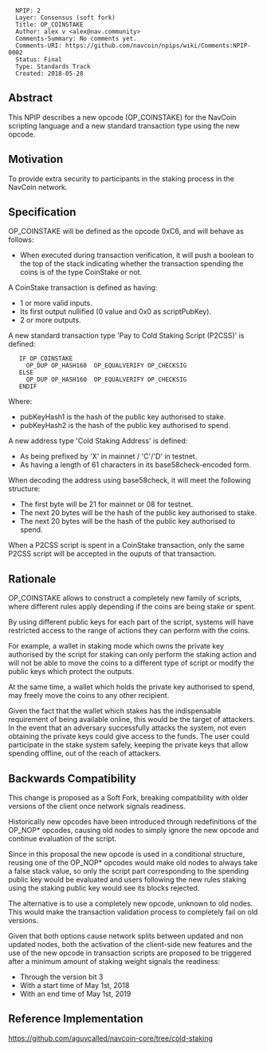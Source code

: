 <pre>
  NPIP: 2
  Layer: Consensus (soft fork)
  Title: OP_COINSTAKE
  Author: alex v <alex@nav.community>
  Comments-Summary: No comments yet.
  Comments-URI: https://github.com/navcoin/npips/wiki/Comments:NPIP-0002
  Status: Final
  Type: Standards Track
  Created: 2018-05-28
</pre>

==Abstract==

This NPIP describes a new opcode (OP_COINSTAKE) for the NavCoin scripting language and a new standard transaction type using the new opcode.

==Motivation==

To provide extra security to participants in the staking process in the NavCoin network.

==Specification==

OP_COINSTAKE will be defined as the opcode 0xC6, and will behave as follows:

* When executed during transaction verification, it will push a boolean to the top of the stack indicating whether the transaction spending the coins is of the type CoinStake or not.

A CoinStake transaction is defined as having:

* 1 or more valid inputs.
* Its first output nullified (0 value and 0x0 as scriptPubKey).
* 2 or more outputs.

A new standard transaction type 'Pay to Cold Staking Script (P2CSS)' is defined:

    IF OP_COINSTAKE
      OP_DUP OP_HASH160 <pubKeyHash1> OP_EQUALVERIFY OP_CHECKSIG
    ELSE
      OP_DUP OP_HASH160 <pubKeyHash2> OP_EQUALVERIFY OP_CHECKSIG
    ENDIF

Where:

* pubKeyHash1 is the hash of the public key authorised to stake.
* pubKeyHash2 is the hash of the public key authorised to spend.

A new address type 'Cold Staking Address' is defined:

* As being prefixed by 'X' in mainnet / 'C'/'D' in testnet.
* As having a length of 61 characters in its base58check-encoded form.

When decoding the address using base58check, it will meet the following structure:

* The first byte will be 21 for mainnet or 08 for testnet.
* The next 20 bytes will be the hash of the public key authorised to stake.
* The next 20 bytes will be the hash of the public key authorised to spend.

When a P2CSS script is spent in a CoinStake transaction, only the same P2CSS script will be accepted in the ouputs of that transaction.

==Rationale==

OP_COINSTAKE allows to construct a completely new family of scripts, where different rules apply depending if the coins are being stake or spent.

By using different public keys for each part of the script, systems will have restricted access to the range of actions they can perform with the coins.

For example, a wallet in staking mode which owns the private key authorised by the script for staking can only perform the staking action and will not be able to move the coins to a different type of script or modify the public keys which protect the outputs.

At the same time, a wallet which holds the private key authorised to spend, may freely move the coins to any other recipient.

Given the fact that the wallet which stakes has the indispensable requirement of being available online, this would be the target of attackers. In the event that an adversary successfully attacks the system, not even obtaining the private keys could give access to the funds. The user could participate in the stake system safely, keeping the private keys that allow spending offline, out of the reach of attackers.

==Backwards Compatibility==

This change is proposed as a Soft Fork, breaking compatibility with older versions of the client once network signals readiness.

Historically new opcodes have been introduced through redefinitions of the OP_NOP* opcodes, causing old nodes to simply ignore the new opcode and continue evaluation of the script.

Since in this proposal the new opcode is used in a conditional structure, reusing one of the OP_NOP* opcodes would make old nodes to always take a false stack value, so only the script part corresponding to the spending public key would be evaluated and users following the new rules staking using the staking public key would see its blocks rejected.

The alternative is to use a completely new opcode, unknown to old nodes. This would make the transaction validation process to completely fail on old versions.

Given that both options cause network splits between updated and non updated nodes, both the activation of the client-side new features and the use of the new opcode in transaction scripts are proposed to be triggered after a minimum amount of staking weight signals the readiness:

* Through the version bit 3
* With a start time of May 1st, 2018
* With an end time of May 1st, 2019

==Reference Implementation==

https://github.com/aguycalled/navcoin-core/tree/cold-staking
